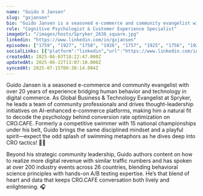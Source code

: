 ```yaml
---
name: "Guido X Jansen"
slug: "gxjansen"
bio: "Guido Jansen is a seasoned e-commerce and community evangelist with over 20 years of experience bridging human behavior and technology in digital commerce. As Global Business & Technology Evangelist at Spryker, he leads a team of community professionals and drives thought-leadership initiatives on AI-enhanced e-commerce platforms, making him a natural fit to decode the psychology behind conversion rate optimization on CRO.CAFE. Formerly a competitive swimmer with 15 national championships under his belt, Guido brings the same disciplined mindset and a playful spirit—expect the odd splash of swimming metaphors as he dives deep into CRO tactics! 🏊‍♂️\n\nBeyond his strategic community leadership, Guido authors content on how to realize more digital revenue with similar traffic numbers and has spoken at over 200 industry events across 26 countries, blending behavioral science principles with hands-on A/B testing expertise. He’s that blend of heart and data that keeps CRO.CAFE conversation both lively and enlightening. 🎧"
role: "Cognitive Psychologist & Customer Experience Specialist"
imageUrl: "/images/hosts/Spryker_2636_square.jpg"
linkedin: "https://www.linkedin.com/in/gxjansen"
episodes: ["1759", "1927", "1758", "1926", "1757", "1925", "1756", "1924", "1755", "1923", "1754", "1922", "1753", "1921", "1752", "1920", "1751", "1919", "1750", "1918", "1917", "1749", "1916", "1748", "1915"]
socialLinks: [{"platform":"linkedin","url":"https://www.linkedin.com/in/gxjansen"}]
createdAt: 2025-06-03T18:22:47.000Z
updatedAt: 2025-06-22T13:07:10.000Z
syncedAt: 2025-07-15T00:38:14.084Z
---
```


Guido Jansen is a seasoned e-commerce and community evangelist with over 20 years of experience bridging human behavior and technology in digital commerce. As Global Business & Technology Evangelist at Spryker, he leads a team of community professionals and drives thought-leadership initiatives on AI-enhanced e-commerce platforms, making him a natural fit to decode the psychology behind conversion rate optimization on CRO.CAFE. Formerly a competitive swimmer with 15 national championships under his belt, Guido brings the same disciplined mindset and a playful spirit—expect the odd splash of swimming metaphors as he dives deep into CRO tactics! 🏊‍♂️

Beyond his strategic community leadership, Guido authors content on how to realize more digital revenue with similar traffic numbers and has spoken at over 200 industry events across 26 countries, blending behavioral science principles with hands-on A/B testing expertise. He’s that blend of heart and data that keeps CRO.CAFE conversation both lively and enlightening. 🎧